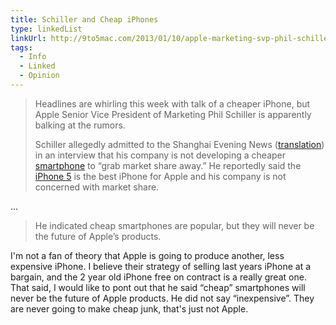 ```yaml
---
title: Schiller and Cheap iPhones
type: linkedList
linkUrl: http://9to5mac.com/2013/01/10/apple-marketing-svp-phil-schiller-seems-to-deny-talk-of-cheap-iphone/
tags:
  - Info
  - Linked
  - Opinion
---
```


> Headlines are whirling this week with talk of a cheaper iPhone, but Apple Senior Vice President of Marketing Phil Schiller is apparently balking at the rumors.
>
> Schiller allegedly admitted to the Shanghai Evening News ([translation](http://translate.googleusercontent.com/translate_c?act=url&depth=1&hl=en&ie=UTF8&prev=_t&rurl=translate.google.com&sl=auto&tl=en&twu=1&u=http://translate.google.com/translate%3Fsl%3Dauto%26tl%3Dde%26js%3Dn%26prev%3D_t%26hl%3Dde%26ie%3DUTF-8%26eotf%3D1%26u%3Dhttp%3A%2F%2Fnewspaper.jfdaily.com%2Fxwwb%2Fhtml%2F2013-01%2F09%2Fcontent_954119.htm&usg=ALkJrhhaaDunR17f-QvrAlM5_LWQsLiq0A)) in an interview that his company is not developing a cheaper [smartphone](http://viglink.pgpartner.com/mrdr.php?url=http%3A%2F%2Fviglink.pgpartner.com%2Fsearch_attrib.php%2Fform_keyword=smartphone&mt=~~~~~~~~n~~~) to “grab market share away.” He reportedly said the [iPhone 5](http://www.ebay.com/sch/i.html?_nkw=iphone+5) is the best iPhone for Apple and his company is not concerned with market share.

...

> He indicated cheap smartphones are popular, but they will never be the future of Apple’s products.

I'm not a fan of theory that Apple is going to produce another, less expensive iPhone. I believe their strategy of selling last years iPhone at a bargain, and the 2 year old iPhone free on contract is a really great one. That said, I would like to pont out that he said “cheap” smartphones will never be the future of Apple products. He did not say “inexpensive”. They are never going to make cheap junk, that's just not Apple.
